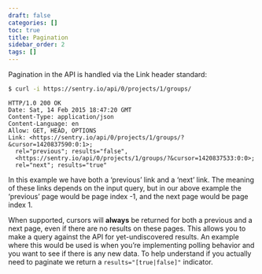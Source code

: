 ```yaml
---
draft: false
categories: []
toc: true
title: Pagination
sidebar_order: 2
tags: []
---
```

Pagination in the API is handled via the Link header standard:

```bash
$ curl -i https://sentry.io/api/0/projects/1/groups/
```

```http
HTTP/1.0 200 OK
Date: Sat, 14 Feb 2015 18:47:20 GMT
Content-Type: application/json
Content-Language: en
Allow: GET, HEAD, OPTIONS
Link: <https://sentry.io/api/0/projects/1/groups/?&cursor=1420837590:0:1>;
  rel="previous"; results="false",
  <https://sentry.io/api/0/projects/1/groups/?&cursor=1420837533:0:0>;
  rel="next"; results="true"
```

In this example we have both a ‘previous’ link and a ‘next’ link. The meaning of these links depends on the input query, but in our above example the ‘previous’ page would be page index -1, and the next page would be page index 1.

When supported, cursors will **always** be returned for both a previous and a next page, even if there are no results on these pages. This allows you to make a query against the API for yet-undiscovered results. An example where this would be used is when you’re implementing polling behavior and you want to see if there is any new data. To help understand if you actually need to paginate we return a `results="[true|false]"` indicator.
